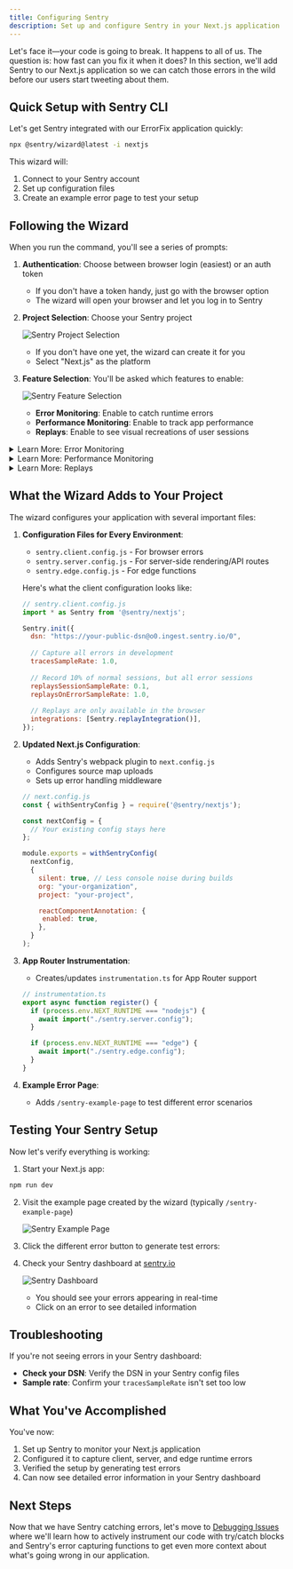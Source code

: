 ```yaml
---
title: Configuring Sentry
description: Set up and configure Sentry in your Next.js application
---
```


Let's face it—your code is going to break. It happens to all of us. The question is: how fast can you fix it when it does? In this section, we'll add Sentry to our Next.js application so we can catch those errors in the wild before our users start tweeting about them.

## Quick Setup with Sentry CLI

Let's get Sentry integrated with our ErrorFix application quickly:

```bash
npx @sentry/wizard@latest -i nextjs
```

This wizard will:
1. Connect to your Sentry account
2. Set up configuration files
3. Create an example error page to test your setup

## Following the Wizard

When you run the command, you'll see a series of prompts:

1. **Authentication**: Choose between browser login (easiest) or an auth token
   - If you don't have a token handy, just go with the browser option
   - The wizard will open your browser and let you log in to Sentry

2. **Project Selection**: Choose your Sentry project

   ![Sentry Project Selection](../../assets/img/4-ProjectCreate.png)

   - If you don't have one yet, the wizard can create it for you
   - Select "Next.js" as the platform

3. **Feature Selection**: You'll be asked which features to enable:

   ![Sentry Feature Selection](../../assets/img/5-CLIInstall.png)

   - **Error Monitoring**: Enable to catch runtime errors
   - **Performance Monitoring**: Enable to track app performance
   - **Replays**: Enable to see visual recreations of user sessions

<details>
<summary>Learn More: Error Monitoring</summary>

Error monitoring is the core functionality of Sentry. It allows you to:

- Capture unhandled exceptions in real-time
- See detailed stack traces
- Get context about the user and environment
- Track error frequency and impact
- Assign errors to team members for resolution

When an error occurs, Sentry will show you:
- The exact line of code that failed
- What function was being executed
- The sequence of function calls leading to the error
- What browser/device the user was using
- Custom context you've added to your app

This is essential for quickly identifying and fixing critical issues before they affect more users.
</details>

<details>
<summary>Learn More: Performance Monitoring</summary>

Performance monitoring helps you track how your application performs for real users:

- Track page load times
- Monitor API call durations
- Identify slow database queries
- See frontend rendering performance
- Set performance thresholds and alerts

Sentry's performance monitoring creates "transactions" for each significant operation in your app. Each transaction contains "spans" representing smaller operations within it.

This allows you to:
- See which parts of your application are running slowly
- Track performance over time
- Compare performance across different pages and features
- Identify performance regressions after deployments
- Correlate performance issues with errors

By monitoring performance, you can ensure your application not only works but works efficiently.
</details>

<details>
<summary>Learn More: Replays</summary>

Replays are like having a video recording of what your users experienced:

- Watch recreations of user sessions leading up to errors
- See exactly what users saw and did
- Identify UI/UX issues that lead to confusion
- Understand complex user interactions that trigger bugs
- Reproduce hard-to-track errors

Replays captures:
- DOM changes
- User interactions (clicks, scrolls, form inputs)
- Console logs
- Network requests

Privacy features ensure sensitive data isn't captured:
- Automatic PII masking
- Customizable privacy rules
- Consent-based recording

This feature dramatically reduces time spent trying to reproduce issues, especially those that depend on specific user interactions or state sequences.
</details>

## What the Wizard Adds to Your Project

The wizard configures your application with several important files:

1. **Configuration Files for Every Environment**:
   - `sentry.client.config.js` - For browser errors
   - `sentry.server.config.js` - For server-side rendering/API routes
   - `sentry.edge.config.js` - For edge functions

   Here's what the client configuration looks like:

   ```javascript
   // sentry.client.config.js
   import * as Sentry from '@sentry/nextjs';

   Sentry.init({
     dsn: "https://your-public-dsn@o0.ingest.sentry.io/0",
     
     // Capture all errors in development
     tracesSampleRate: 1.0,
     
     // Record 10% of normal sessions, but all error sessions
     replaysSessionSampleRate: 0.1,
     replaysOnErrorSampleRate: 1.0,
     
     // Replays are only available in the browser
     integrations: [Sentry.replayIntegration()],
   });
   ```

2. **Updated Next.js Configuration**:
   - Adds Sentry's webpack plugin to `next.config.js`
   - Configures source map uploads
   - Sets up error handling middleware

   ```javascript
   // next.config.js
   const { withSentryConfig } = require('@sentry/nextjs');

   const nextConfig = {
     // Your existing config stays here
   };

   module.exports = withSentryConfig(
     nextConfig,
     {
       silent: true, // Less console noise during builds
       org: "your-organization",
       project: "your-project",

       reactComponentAnnotation: {
        enabled: true,
       },
     }
   );
   ```

3. **App Router Instrumentation**:
   - Creates/updates `instrumentation.ts` for App Router support

   ```typescript
   // instrumentation.ts
   export async function register() {
     if (process.env.NEXT_RUNTIME === "nodejs") {
       await import("./sentry.server.config");
     }

     if (process.env.NEXT_RUNTIME === "edge") {
       await import("./sentry.edge.config");
     }
   }
   ```

4. **Example Error Page**:
   - Adds `/sentry-example-page` to test different error scenarios

## Testing Your Sentry Setup

Now let's verify everything is working:

1. Start your Next.js app:

```bash
npm run dev
```

2. Visit the example page created by the wizard (typically `/sentry-example-page`)

   ![Sentry Example Page](../../assets/img/6-ExamplePage.png)

3. Click the different error button to generate test errors:

4. Check your Sentry dashboard at [sentry.io](https://sentry.io)

   ![Sentry Dashboard](../../assets/img/7-IssuesPage.png)

   - You should see your errors appearing in real-time
   - Click on an error to see detailed information

## Troubleshooting

If you're not seeing errors in your Sentry dashboard:

- **Check your DSN**: Verify the DSN in your Sentry config files
- **Sample rate**: Confirm your `tracesSampleRate` isn't set too low

## What You've Accomplished

You've now:
1. Set up Sentry to monitor your Next.js application
2. Configured it to capture client, server, and edge runtime errors
3. Verified the setup by generating test errors
4. Can now see detailed error information in your Sentry dashboard

## Next Steps

Now that we have Sentry catching errors, let's move to [Debugging Issues](/debugging-issues/) where we'll learn how to actively instrument our code with try/catch blocks and Sentry's error capturing functions to get even more context about what's going wrong in our application. 